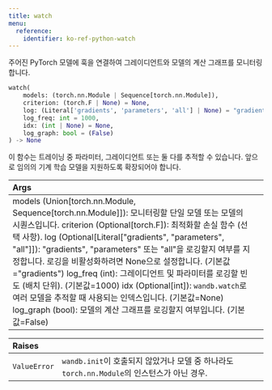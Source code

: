 ```yaml
---
title: watch
menu:
  reference:
    identifier: ko-ref-python-watch
---
```


<Card title="View the source code" href="https://www.github.com/wandb/wandb/tree/637bddf198525810add5804059001b1b319d6ad1/wandb/sdk/wandb_run.py#L2801-L2836" icon="github"/>

주어진 PyTorch 모델에 훅을 연결하여 그레이디언트와 모델의 계산 그래프를 모니터링합니다.

```python
watch(
    models: (torch.nn.Module | Sequence[torch.nn.Module]),
    criterion: (torch.F | None) = None,
    log: (Literal['gradients', 'parameters', 'all'] | None) = "gradients",
    log_freq: int = 1000,
    idx: (int | None) = None,
    log_graph: bool = (False)
) -> None
```

이 함수는 트레이닝 중 파라미터, 그레이디언트 또는 둘 다를 추적할 수 있습니다. 앞으로 임의의 기계 학습 모델을 지원하도록 확장되어야 합니다.

| Args |  |
| :--- | :--- |
|  models (Union[torch.nn.Module, Sequence[torch.nn.Module]]): 모니터링할 단일 모델 또는 모델의 시퀀스입니다. criterion (Optional[torch.F]): 최적화할 손실 함수 (선택 사항). log (Optional[Literal["gradients", "parameters", "all"]]): "gradients", "parameters" 또는 "all"을 로깅할지 여부를 지정합니다. 로깅을 비활성화하려면 None으로 설정합니다. (기본값="gradients") log_freq (int): 그레이디언트 및 파라미터를 로깅할 빈도 (배치 단위). (기본값=1000) idx (Optional[int]): `wandb.watch`로 여러 모델을 추적할 때 사용되는 인덱스입니다. (기본값=None) log_graph (bool): 모델의 계산 그래프를 로깅할지 여부입니다. (기본값=False) |

| Raises |  |
| :--- | :--- |
|  `ValueError` |  `wandb.init`이 호출되지 않았거나 모델 중 하나라도 `torch.nn.Module`의 인스턴스가 아닌 경우. |
